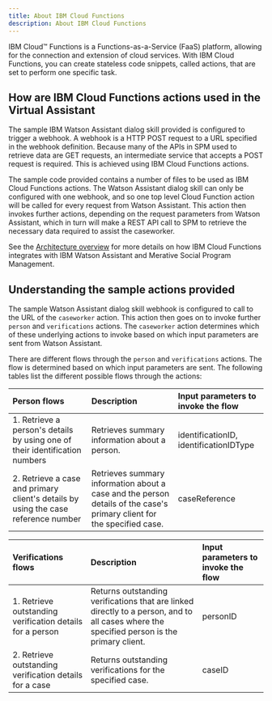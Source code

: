 ```yaml
---
title: About IBM Cloud Functions
description: About IBM Cloud Functions
---
```


IBM Cloud™ Functions is a Functions-as-a-Service (FaaS) platform, allowing for the connection and extension of cloud services.
With IBM Cloud Functions, you can create stateless code snippets, called actions, that are set to perform one specific task.

## How are IBM Cloud Functions actions used in the Virtual Assistant

The sample IBM Watson Assistant dialog skill provided is configured  to trigger a webhook. A webhook is a HTTP POST request to a URL specified in the webhook definition.
Because many of the APIs in SPM used to retrieve data are GET requests, an intermediate service that accepts a POST request is required. This is achieved using IBM Cloud Functions actions.

The sample code provided contains a number of files to be used as IBM Cloud Functions actions.
The Watson Assistant dialog skill can only be configured with one webhook, and so one top level Cloud Function action will be called for every request from Watson Assistant.
This action then invokes further actions, depending on the request parameters from Watson Assistant, which in turn will make a REST API call to SPM to retrieve the necessary data required to assist the caseworker.

See the [Architecture overview](/architecture/arch-overview) for more details on how IBM Cloud Functions integrates with IBM Watson Assistant and Merative Social Program Management.

## Understanding the sample actions provided

The sample Watson Assistant dialog skill webhook is configured to call to the URL of the `caseworker` action. This action then goes on to invoke further `person` and `verifications` actions.
The `caseworker` action determines which of these underlying actions to invoke based on which input parameters are sent from Watson Assistant.

There are different flows through the `person` and `verifications` actions. The flow is determined based on which input parameters are sent.
The following tables list the different possible flows through the actions:

| Person flows | Description | Input parameters to invoke the flow |
| :-------------- |  :----------- | :----------- |
|1. Retrieve a person's details by using one of their identification numbers | Retrieves summary information about a person.| identificationID, identificationIDType |
|2. Retrieve a case and primary client's details by using the case reference number | Retrieves summary information about a case and the person details of the case's primary client for the specified case.| caseReference |

| Verifications flows | Description | Input parameters to invoke the flow |
| :----------------------- | :-------------- | :----------- |
|1. Retrieve outstanding verification details for a person| Returns outstanding verifications that are linked directly to a person, and to all cases where the specified person is the primary client. | personID |
|2. Retrieve outstanding verification details for a case | Returns outstanding verifications for the specified case.| caseID |
